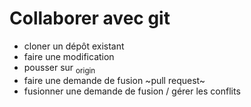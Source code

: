 # Collaborer avec git

* cloner un dépôt existant
* faire une modification
* pousser sur ~origin~
* faire une demande de fusion ~pull request~
* fusionner une demande de fusion / gérer les conflits
